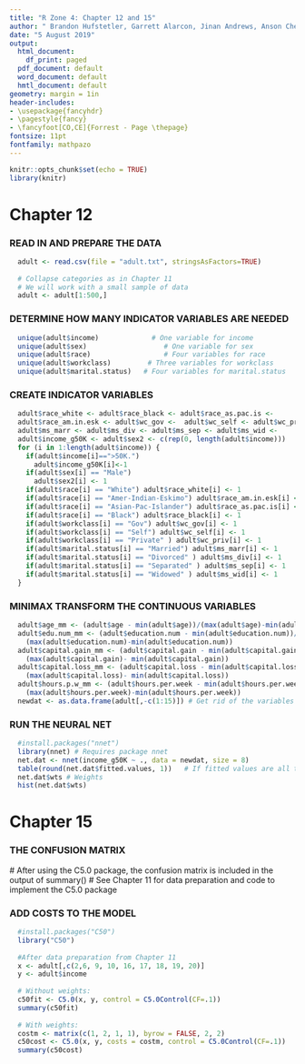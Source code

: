 ```yaml
---
title: "R Zone 4: Chapter 12 and 15"
author: " Brandon Hufstetler, Garrett Alarcon, Jinan Andrews, Anson Cheng, Nick Forrest, and Nestor Herandez"
date: "5 August 2019"
output:
  html_document:
    df_print: paged
  pdf_document: default
  word_document: default
  hmtl_document: default
geometry: margin = 1in
header-includes:
- \usepackage{fancyhdr}
- \pagestyle{fancy}
- \fancyfoot[CO,CE]{Forrest - Page \thepage}
fontsize: 11pt
fontfamily: mathpazo
---
```


```r
knitr::opts_chunk$set(echo = TRUE)
library(knitr)
```

# Chapter 12

### READ IN AND PREPARE THE DATA
```r
  adult <- read.csv(file = "adult.txt", stringsAsFactors=TRUE)
  
  # Collapse categories as in Chapter 11
  # We will work with a small sample of data
  adult <- adult[1:500,]
```

### DETERMINE HOW MANY INDICATOR VARIABLES ARE NEEDED
```r
  unique(adult$income)             # One variable for income
  unique(adult$sex)                   # One variable for sex
  unique(adult$race)                  # Four variables for race
  unique(adult$workclass)         # Three variables for workclass
  unique(adult$marital.status)   # Four variables for marital.status
```

### CREATE INDICATOR VARIABLES
```r
  adult$race_white <- adult$race_black <- adult$race_as.pac.is <-
  adult$race_am.in.esk <- adult$wc_gov <-  adult$wc_self <- adult$wc_priv <-
  adult$ms_marr <- adult$ms_div <- adult$ms_sep <- adult$ms_wid <-
  adult$income_g50K <- adult$sex2 <- c(rep(0, length(adult$income)))
  for (i in 1:length(adult$income)) {
    if(adult$income[i]==">50K.")
      adult$income_g50K[i]<-1
    if(adult$sex[i] == "Male")
      adult$sex2[i] <- 1
    if(adult$race[i] == "White") adult$race_white[i] <- 1
    if(adult$race[i] == "Amer-Indian-Eskimo") adult$race_am.in.esk[i] <- 1
    if(adult$race[i] == "Asian-Pac-Islander") adult$race_as.pac.is[i] <- 1
    if(adult$race[i] == "Black") adult$race_black[i] <- 1
    if(adult$workclass[i] == "Gov") adult$wc_gov[i] <- 1
    if(adult$workclass[i] == "Self") adult$wc_self[i] <- 1
    if(adult$workclass[i] == "Private" ) adult$wc_priv[i] <- 1
    if(adult$marital.status[i] == "Married") adult$ms_marr[i] <- 1
    if(adult$marital.status[i] == "Divorced" ) adult$ms_div[i] <- 1
    if(adult$marital.status[i] == "Separated" ) adult$ms_sep[i] <- 1
    if(adult$marital.status[i] == "Widowed" ) adult$ms_wid[i] <- 1
  }
```  

### MINIMAX TRANSFORM THE CONTINUOUS VARIABLES
```r
  adult$age_mm <- (adult$age - min(adult$age))/(max(adult$age)-min(adult$age))
  adult$edu.num_mm <- (adult$education.num - min(adult$education.num))/
    (max(adult$education.num)-min(adult$education.num))
  adult$capital.gain_mm <- (adult$capital.gain - min(adult$capital.gain))/
    (max(adult$capital.gain)- min(adult$capital.gain))
  adult$capital.loss_mm <- (adult$capital.loss - min(adult$capital.loss))/
    (max(adult$capital.loss)- min(adult$capital.loss))
  adult$hours.p.w_mm <- (adult$hours.per.week - min(adult$hours.per.week))/
    (max(adult$hours.per.week)-min(adult$hours.per.week))
  newdat <- as.data.frame(adult[,-c(1:15)]) # Get rid of the variables we no longer need
```

### RUN THE NEURAL NET
```r
  #install.packages("nnet")
  library(nnet) # Requires package nnet
  net.dat <- nnet(income_g50K ~ ., data = newdat, size = 8)
  table(round(net.dat$fitted.values, 1))   # If fitted values are all the same, rerun nnet
  net.dat$wts # Weights
  hist(net.dat$wts)
```

# Chapter 15
  
### THE CONFUSION MATRIX
  # After using the C5.0 package, the confusion matrix is included in the output of summary()
  # See Chapter 11 for data preparation and code to implement the C5.0 package

### ADD COSTS TO THE MODEL
```r
  #install.packages("C50")
  library("C50")
  
  #After data preparation from Chapter 11
  x <- adult[,c(2,6, 9, 10, 16, 17, 18, 19, 20)]
  y <- adult$income
  
  # Without weights:
  c50fit <- C5.0(x, y, control = C5.0Control(CF=.1))
  summary(c50fit)
  
  # With weights:
  costm <- matrix(c(1, 2, 1, 1), byrow = FALSE, 2, 2)
  c50cost <- C5.0(x, y, costs = costm, control = C5.0Control(CF=.1))
  summary(c50cost)
```
 
